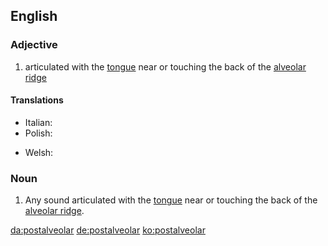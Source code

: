 ==English==

===Adjective===
{{en-adj|-}}

# {{context|phonetics|lang=en}} articulated with the [[tongue]] near or touching the back of the [[alveolar ridge]]

====Translations====
{{trans-top|articulated with the tongue near or touching the back of the alveolar ridge}}
* Italian: {{t|it|postalveolare}}
* Polish: {{t|pl|zadziąsłowy|m}}
{{trans-mid}}
* Welsh: {{t|cy|ôl-orfannol}}
{{trans-bottom}}

===Noun===
{{en-noun}}

# {{context|phonetics|lang=en}} Any sound articulated with the [[tongue]] near or touching the back of the [[alveolar ridge]].

[[da:postalveolar]]
[[de:postalveolar]]
[[ko:postalveolar]]